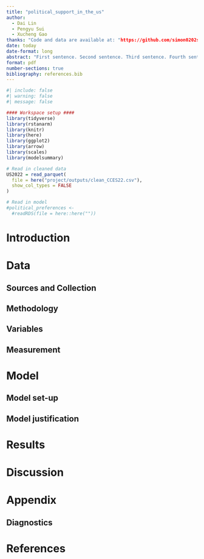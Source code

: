 ```yaml
---
title: "political_support_in_the_us"
author: 
  - Dai Lin
  - Pengyu Sui
  - Xucheng Gao
thanks: "Code and data are available at: "https://github.com/simon0202sui/Political-support-in-the-United-States.git"
date: today
date-format: long
abstract: "First sentence. Second sentence. Third sentence. Fourth sentence."
format: pdf
number-sections: true
bibliography: references.bib
---
```


```r
#| include: false
#| warning: false
#| message: false

#### Workspace setup ####
library(tidyverse)
library(rstanarm)
library(knitr)
library(here)
library(ggplot2)
library(arrow)
library(scales)
library(modelsummary)

# Read in cleaned data
US2022 = read_parquet(
  file = here("project/outputs/clean_CCES22.csv"),
  show_col_types = FALSE
)

# Read in model
#political_preferences <-
  #readRDS(file = here::here(""))

```

# Introduction



# Data 

## Sources and Collection


## Methodology

## Variables

## Measurement


# Model 

## Model set-up



## Model justification



# Results 



# Discussion 



# Appendix 




## Diagnostics



# References